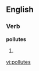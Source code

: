 
==English==

===Verb===
'''pollutes'''

# {{third-person singular of|[[pollute]]}}

[[vi:pollutes]]